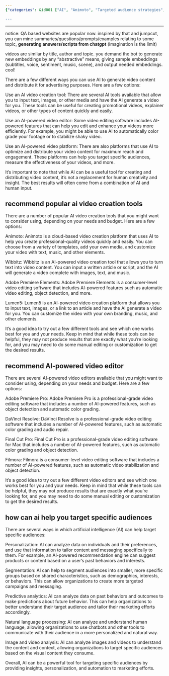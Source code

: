 ```yaml
---
{"categories": &id001 ["AI", "Animoto", "Targeted audience strategies", "Video editors", "Adobe Premiere Pro", "DaVinci Resolve", "Final Cut Pro"], "category": "Advanced AI-powered video editors", "date": "2022-12-28 12:20:53", "description": "AI tools like Animoto enable the creation of targeted audience strategies with human input, while advanced AI-powered video editors such as Adobe Premiere Pro, DaVinci Resolve, and Final Cut Pro provide personalized marketing campaigns and messaging.", "tags": *id001, "title": "how to use ai to generate video, distribute them and advertise"}

---
```


------

notice: QA based websites are popular now. inspired by that and jumpcut, you can mine summaries/questions/prompts/examples relating to some topic, **generating answers/scripts from chatgpt** (imagination is the limit)

videos are similar by title, author and topic. you demand the bot to generate new embeddings by any "abstractive" means, giving sample embeddings (subtitles, voice, sentiment, music, scene), and output needed embeddings. cool!

There are a few different ways you can use AI to generate video content and distribute it for advertising purposes. Here are a few options:

Use an AI video creation tool: There are several AI tools available that allow you to input text, images, or other media and have the AI generate a video for you. These tools can be useful for creating promotional videos, explainer videos, or other types of content quickly and easily.

Use an AI-powered video editor: Some video editing software includes AI-powered features that can help you edit and enhance your videos more efficiently. For example, you might be able to use AI to automatically color grade your footage or to stabilize shaky video.

Use an AI-powered video platform: There are also platforms that use AI to optimize and distribute your video content for maximum reach and engagement. These platforms can help you target specific audiences, measure the effectiveness of your videos, and more.

It's important to note that while AI can be a useful tool for creating and distributing video content, it's not a replacement for human creativity and insight. The best results will often come from a combination of AI and human input.

## recommend popular ai video creation tools

There are a number of popular AI video creation tools that you might want to consider using, depending on your needs and budget. Here are a few options:

Animoto: Animoto is a cloud-based video creation platform that uses AI to help you create professional-quality videos quickly and easily. You can choose from a variety of templates, add your own media, and customize your video with text, music, and other elements.

Wibbitz: Wibbitz is an AI-powered video creation tool that allows you to turn text into video content. You can input a written article or script, and the AI will generate a video complete with images, text, and music.

Adobe Premiere Elements: Adobe Premiere Elements is a consumer-level video editing software that includes AI-powered features such as automatic video editing, object detection, and more.

Lumen5: Lumen5 is an AI-powered video creation platform that allows you to input text, images, or a link to an article and have the AI generate a video for you. You can customize the video with your own branding, music, and other elements.

It's a good idea to try out a few different tools and see which one works best for you and your needs. Keep in mind that while these tools can be helpful, they may not produce results that are exactly what you're looking for, and you may need to do some manual editing or customization to get the desired results.

## recommend AI-powered video editor

There are several AI-powered video editors available that you might want to consider using, depending on your needs and budget. Here are a few options:

Adobe Premiere Pro: Adobe Premiere Pro is a professional-grade video editing software that includes a number of AI-powered features, such as object detection and automatic color grading.

DaVinci Resolve: DaVinci Resolve is a professional-grade video editing software that includes a number of AI-powered features, such as automatic color grading and audio repair.

Final Cut Pro: Final Cut Pro is a professional-grade video editing software for Mac that includes a number of AI-powered features, such as automatic color grading and object detection.

Filmora: Filmora is a consumer-level video editing software that includes a number of AI-powered features, such as automatic video stabilization and object detection.

It's a good idea to try out a few different video editors and see which one works best for you and your needs. Keep in mind that while these tools can be helpful, they may not produce results that are exactly what you're looking for, and you may need to do some manual editing or customization to get the desired results.

## how can ai help you target specific audiences

There are several ways in which artificial intelligence (AI) can help target specific audiences:

Personalization: AI can analyze data on individuals and their preferences, and use that information to tailor content and messaging specifically to them. For example, an AI-powered recommendation engine can suggest products or content based on a user's past behaviors and interests.

Segmentation: AI can help to segment audiences into smaller, more specific groups based on shared characteristics, such as demographics, interests, or behaviors. This can allow organizations to create more targeted campaigns and messaging.

Predictive analytics: AI can analyze data on past behaviors and outcomes to make predictions about future behavior. This can help organizations to better understand their target audience and tailor their marketing efforts accordingly.

Natural language processing: AI can analyze and understand human language, allowing organizations to use chatbots and other tools to communicate with their audience in a more personalized and natural way.

Image and video analysis: AI can analyze images and videos to understand the content and context, allowing organizations to target specific audiences based on the visual content they consume.

Overall, AI can be a powerful tool for targeting specific audiences by providing insights, personalization, and automation to marketing efforts.

